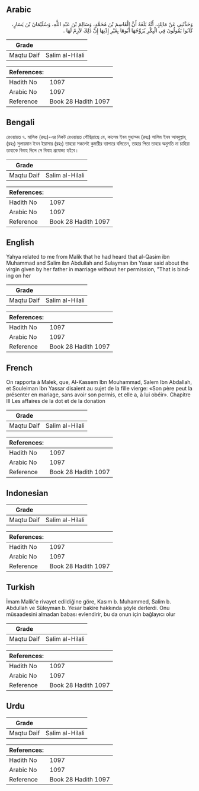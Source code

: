 ## Arabic


<div dir="rtl" lang="ar" style={{fontSize:'larger',backgroundColor:'#f8f9fa',padding:20}}>
وَحَدَّثَنِي عَنْ مَالِكٍ، أَنَّهُ بَلَغَهُ أَنَّ الْقَاسِمَ بْنَ مُحَمَّدٍ، وَسَالِمَ بْنَ عَبْدِ اللَّهِ، وَسُلَيْمَانَ بْنَ يَسَارٍ، كَانُوا يَقُولُونَ فِي الْبِكْرِ يُزَوِّجُهَا أَبُوهَا بِغَيْرِ إِذْنِهَا إِنَّ ذَلِكَ لاَزِمٌ لَهَا ‏.‏
</div>
<div style={{backgroundColor:'#f8f9fa',padding:20, marginBottom: 10}}><table> <thead> <tr> <th>Grade</th> <th></th> </tr> </thead> <tbody> <tr><td>Maqtu Daif</td><td>Salim al-Hilali</td></tr></tbody></table><table> <thead> <tr> <th>References:</th> <th></th> </tr> </thead> <tbody><tr><td>Hadith No</td><td>1097</td></tr><tr><td>Arabic No</td><td>1097</td></tr><tr><td>Reference</td><td>Book 28 Hadith 1097</td></tr></tbody></table></div>

## Bengali


<div dir="ltr" lang="bn" style={{fontSize:'larger',backgroundColor:'#f8f9fa',padding:20}}>
রেওয়ায়ত ৭. মালিক (রহঃ)-এর নিকট রেওয়ায়ত পৌছিয়াছে যে, কাসেম ইবন মুহাম্মদ (রহঃ) সালিম ইবন আবদুল্লাহ্ (রহঃ) সুলায়মান ইবন ইয়াসার (রহঃ) তাহারা সকলেই কুমারীর ব্যাপারে বলিতেন, তাহার পিতা তাহার অনুমতি না চাহিয়া তাহাকে বিবাহ দিলে সে বিবাহ প্রযোজ্য হইবে।
</div>
<div style={{backgroundColor:'#f8f9fa',padding:20, marginBottom: 10}}><table> <thead> <tr> <th>Grade</th> <th></th> </tr> </thead> <tbody> <tr><td>Maqtu Daif</td><td>Salim al-Hilali</td></tr></tbody></table><table> <thead> <tr> <th>References:</th> <th></th> </tr> </thead> <tbody><tr><td>Hadith No</td><td>1097</td></tr><tr><td>Arabic No</td><td>1097</td></tr><tr><td>Reference</td><td>Book 28 Hadith 1097</td></tr></tbody></table></div>

## English


<div dir="ltr" lang="en" style={{fontSize:'larger',backgroundColor:'#f8f9fa',padding:20}}>
Yahya related to me from Malik that he had heard that al-Qasim ibn Muhammad and Salim ibn Abdullah and Sulayman ibn Yasar said about the virgin given by her father in marriage without her permission, "That is binding on her
</div>
<div style={{backgroundColor:'#f8f9fa',padding:20, marginBottom: 10}}><table> <thead> <tr> <th>Grade</th> <th></th> </tr> </thead> <tbody> <tr><td>Maqtu Daif</td><td>Salim al-Hilali</td></tr></tbody></table><table> <thead> <tr> <th>References:</th> <th></th> </tr> </thead> <tbody><tr><td>Hadith No</td><td>1097</td></tr><tr><td>Arabic No</td><td>1097</td></tr><tr><td>Reference</td><td>Book 28 Hadith 1097</td></tr></tbody></table></div>

## French


<div dir="ltr" lang="fr" style={{fontSize:'larger',backgroundColor:'#f8f9fa',padding:20}}>
On rapporta à Malek, que, Al-Kassem Ibn Mouhammad, Salem Ibn Abdallah, et Souleiman Ibn Yassar disaient au sujet de la fille vierge: «Son père peut la présenter en mariage, sans avoir son permis, et elle a, à lui obéir». Chapitre III Les affaires de la dot et de la donation
</div>
<div style={{backgroundColor:'#f8f9fa',padding:20, marginBottom: 10}}><table> <thead> <tr> <th>Grade</th> <th></th> </tr> </thead> <tbody> <tr><td>Maqtu Daif</td><td>Salim al-Hilali</td></tr></tbody></table><table> <thead> <tr> <th>References:</th> <th></th> </tr> </thead> <tbody><tr><td>Hadith No</td><td>1097</td></tr><tr><td>Arabic No</td><td>1097</td></tr><tr><td>Reference</td><td>Book 28 Hadith 1097</td></tr></tbody></table></div>

## Indonesian


<div dir="ltr" lang="id" style={{fontSize:'larger',backgroundColor:'#f8f9fa',padding:20}}>

</div>
<div style={{backgroundColor:'#f8f9fa',padding:20, marginBottom: 10}}><table> <thead> <tr> <th>Grade</th> <th></th> </tr> </thead> <tbody> <tr><td>Maqtu Daif</td><td>Salim al-Hilali</td></tr></tbody></table><table> <thead> <tr> <th>References:</th> <th></th> </tr> </thead> <tbody><tr><td>Hadith No</td><td>1097</td></tr><tr><td>Arabic No</td><td>1097</td></tr><tr><td>Reference</td><td>Book 28 Hadith 1097</td></tr></tbody></table></div>

## Turkish


<div dir="ltr" lang="tr" style={{fontSize:'larger',backgroundColor:'#f8f9fa',padding:20}}>
İmam Malik'e rivayet edildiğine göre, Kasım b. Muhammed, Salim b. Abdullah ve Süleyman b. Yesar bakire hakkında şöyle derlerdi. Onu müsaadesini almadan babası evlendirir, bu da onun için bağlayıcı olur
</div>
<div style={{backgroundColor:'#f8f9fa',padding:20, marginBottom: 10}}><table> <thead> <tr> <th>Grade</th> <th></th> </tr> </thead> <tbody> <tr><td>Maqtu Daif</td><td>Salim al-Hilali</td></tr></tbody></table><table> <thead> <tr> <th>References:</th> <th></th> </tr> </thead> <tbody><tr><td>Hadith No</td><td>1097</td></tr><tr><td>Arabic No</td><td>1097</td></tr><tr><td>Reference</td><td>Book 28 Hadith 1097</td></tr></tbody></table></div>

## Urdu


<div dir="rtl" lang="ur" style={{fontSize:'larger',backgroundColor:'#f8f9fa',padding:20}}>

</div>
<div style={{backgroundColor:'#f8f9fa',padding:20, marginBottom: 10}}><table> <thead> <tr> <th>Grade</th> <th></th> </tr> </thead> <tbody> <tr><td>Maqtu Daif</td><td>Salim al-Hilali</td></tr></tbody></table><table> <thead> <tr> <th>References:</th> <th></th> </tr> </thead> <tbody><tr><td>Hadith No</td><td>1097</td></tr><tr><td>Arabic No</td><td>1097</td></tr><tr><td>Reference</td><td>Book 28 Hadith 1097</td></tr></tbody></table></div>